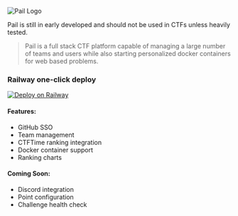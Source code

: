 
![Pail Logo](https://ebucket.dev/pail.png)
 
<Callout type="warning" emoji="️⚠️">
  Pail is still in early developed and should not be used in CTFs unless heavily tested.
</Callout>

> Pail is a full stack CTF platform capable of managing a large number of teams and users while also starting personalized docker containers for web based problems.

### Railway one-click deploy
[![Deploy on Railway](https://railway.app/button.svg)](https://railway.app/new/template/DrJIzA?referralCode=GswMXR)

#### Features:
 - GitHub SSO
 - Team management
 - CTFTime ranking integration
 - Docker container support
 - Ranking charts

#### Coming Soon: 
 - Discord integration
 - Point configuration
 - Challenge health check